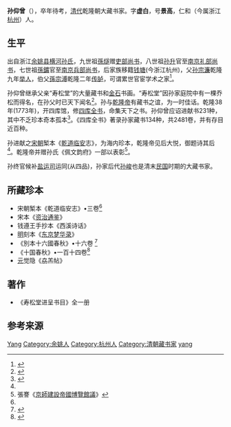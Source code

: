 '''孙仰曾'''（{{bd|1751年||？|}}），卒年待考，[[清代|清代]]乾隆朝大藏书家。字'''虚白'''，号'''景高'''，仁和（今属浙江[[杭州|杭州]]）人。

==生平==
出自浙江[[余姚县|余姚县]][[横河孙氏|横河孙氏]]，九世祖[[孫燧_(弘治進士)|孫燧]]赠[[吏部尚书|吏部尚书]]，八世祖[[孙升|孙升]]官至[[南京礼部尚书|南京礼部尚书]]，七世祖[[孫鑛|孫鑛]]官至[[南京兵部尚书|南京兵部尚书]]，后家族移籍[[钱塘县|钱塘]](今浙江杭州)，父[[孙宗濂|孙宗濂]]乾隆九年[[举人|举人]]，伯父[[孫宗溥|孫宗溥]]乾隆二年[[传胪|传胪]]，可谓累世官宦学术之家<ref>{{cite web |url=http://kanji.zinbun.kyoto-u.ac.jp/db-machine/kansekitenkyo/FA019705/0352024_000052.htm |title=書畫跋跋三卷續三卷 |publisher=日本东京大学人文研究所 |language=ja |access-date=2016-05-23 |archive-date=2018-09-29 |archive-url=https://web.archive.org/web/20180929021846/http://kanji.zinbun.kyoto-u.ac.jp/db-machine/kansekitenkyo/FA019705/0352024_000052.htm |dead-url=no }}</ref>。

孙仰曾继承父亲“寿松堂”的大量藏书和[[金石|金石]]书画。“寿松堂”因孙家庭院中有一棵乔松而得名，在孙父时已天下闻名<ref name="sun collector">{{cite web |url=http://diglweb.zjlib.cn:8081/zjtsg/zgjcj/cyxl.jsp?channelid=91725&record=57 |title=孙宗濂 |publisher=中国历代鉴藏家印鉴数据库细览 |access-date=2016-05-23 |archive-date=2019-06-12 |archive-url=https://web.archive.org/web/20190612155758/http://diglweb.zjlib.cn:8081/zjtsg/zgjcj/cyxl.jsp?channelid=91725&record=57 |dead-url=no }}</ref>。孙与[[乾隆帝|乾隆帝]]有藏书之谊，为一时佳话。乾隆38年(1773年)，开四库馆，修[[四库全书|四库全书]]，命集天下之书。孙仰曾应诏进献书231种，其中不乏珍本奇本孤本<ref >{{cite web |url=http://www.nssd.org/articles/article_detail.aspx?id=48244008 |title=孙宗濂、孙仰曾家世及藏书考论 |publisher=国家哲学社会科学学术期刊数据库 |year=2013年 |access-date=2016-05-23 |archive-date=2018-10-03 |archive-url=https://web.archive.org/web/20181003115629/http://www.nssd.org/articles/article_detail.aspx?id=48244008 |dead-url=no }}</ref>。《四库全书》著录孙家藏书134种，共2481卷，并有存目近百种。

孙进献之[[宋朝|宋朝]]椠本《[[乾道_(南宋)|乾道]][[临安|临安]]志》，为海内珍本，乾隆帝见后大悦，御题诗其后<ref name="sun collector"/>。乾隆帝并赠孙氏《佩文韵府》一部以表彰<ref>張謇《[[s:京師建設帝國博覽館議|京師建設帝國博覽館議]]》</ref>。

孙终官候补[[都轉鹽運使司|盐运司]]运同(从四品)，孙家后代[[孙峻_(藏书家)|孙峻]]也是清末[[中華民國|民国]]时期的大藏书家{{Better source|reason=此處原本引用360doc為來源，為不可靠來源|date=2019年5月}}。

==所藏珍本==
* 宋朝椠本《乾道临安志》•三卷<ref name="sun collector"/>
* 宋本《[[资治通鉴|资治通鉴]]》
* 钱遵王手抄本《西溪诗话》
* [[明朝|明]]刻本《[[东京梦华录|东京梦华录]]》
* 《別本十六國春秋》•十六卷 <ref>{{cite web |url=http://ourartnet.com/Sikuquanshu/Shiku/Zaiji/006.asp |title=《別本十六國春秋》•十六卷（浙江孫仰曾家藏本） |publisher=大家艺文天地 |access-date=2016-05-23 |archive-date=2018-10-03 |archive-url=https://web.archive.org/web/20181003121912/http://ourartnet.com/Sikuquanshu/Shiku/Zaiji/006.asp |dead-url=no }}</ref>
* 《十国春秋》•一百十四卷<ref>{{cite web|url=http://125.35.0.91/DigitalLab/protect.jsp?pageID=233330&bookID=784|title=《十国春秋》一百十四卷(浙江孙仰曾家藏本)|publisher=中国盲人数字图书馆}}{{dead link|date=2017年12月 |bot=InternetArchiveBot |fix-attempted=yes }}</ref>
* [[元朝|元]]觉隐《劦羔帖》{{Better source|reason=此處原本引用360doc為來源，為不可靠來源|date=2019年5月}}

==著作==
* 《寿松堂进呈书目》全一册

==参考来源==
{{reflist|2}}

{{DEFAULTSORT:sun yangzeng}}
[[Category:寿松堂孙氏|Yang]]
[[Category:余姚人|Category:余姚人]]
[[Category:杭州人|Category:杭州人]]
[[Category:清朝藏书家|Category:清朝藏书家]]
[[Category:余姚孙氏|yang]]